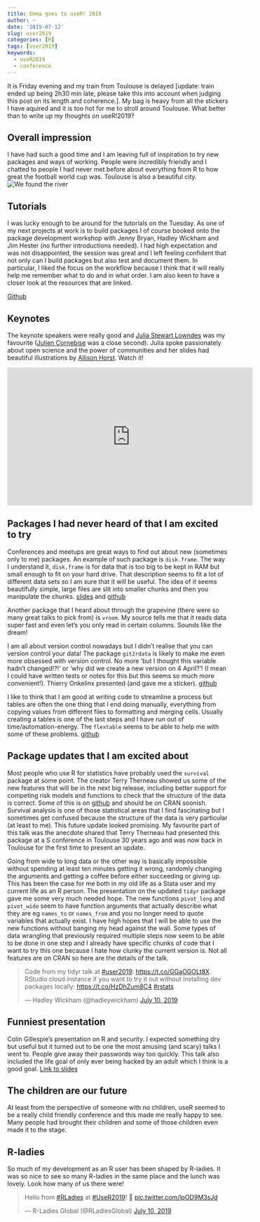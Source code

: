 ```yaml
---
title: Emma goes to useR! 2019
author: ~
date: '2019-07-12'
slug: user2019
categories: [R]
tags: [user2019]
keywords:
  - useR2019
  - conference
---
```


It is Friday evening and my train from Toulouse is delayed [update: train ended up being 2h30 min late, please take this into account when judging this post on its length and coherence.]. My bag is heavy from all the stickers I have aquired and it is too hot for me to stroll around Toulouse. What better than to write up my thoughts on useR!2019?


## Overall impression

I have had such a good time and I am leaving full of inspiration to try new packages and ways of working. People were incredibly friendly and I chatted to people I had never met before about everything from R to how great the football world cup was. Toulouse is also a beautiful city. 
![We found the river](/post/2019-07-12-user2019_files/IMG_6940_(6).jpg)

## Tutorials

I was lucky enough to be around for the tutorials on the Tuesday. As one of my next projects at work is to build packages I of course booked onto the package development workshop with Jenny Bryan, Hadley Wickham and Jim Hester (no further introductions needed). I had high expectation and was not disappointed, the session was great and I left feeling confident that not only can I build packages but also test and document them. In particular, I liked the focus on the workflow because I think that it will really help me remember what to do and in what order. I am also keen to have a closer look at the resources that are linked.

[Github](https://github.com/jennybc/pkg-dev-tutorial)

## Keynotes

The keynote speakers were really good and [Julia Stewart Lowndes](https://twitter.com/juliesquid) was my favourite ([Julien Cornebise](https://twitter.com/JCornebise) was a close second). Julia spoke passionately about open science and the power of communities and her slides had beautiful illustrations by [Allison Horst](https://twitter.com/allison_horst). Watch it!


<iframe width="560" height="315" src="https://www.youtube.com/embed/Z8PqwFPqn6Y" frameborder="0" allow="accelerometer; autoplay; encrypted-media; gyroscope; picture-in-picture" allowfullscreen></iframe>


## Packages I had never heard of that I am excited to try

Conferences and meetups are great ways to find out about new (sometimes only to me) packages. An example of such package is `disk.frame`. The way I understand it, `disk.frame` is for data that is too big to be kept in RAM but small enough to fit on your hard drive. That description seems to fit a lot of different data sets so I am sure that it will be useful. The idea of it seems beautifully simple, large files are slit into smaller chunks and then you manipulate the chunks. [slides](https://www.beautiful.ai/player/-LjSuALfOEI8eYcGj_SD/diskframe-useR-2019) and [github](https://github.com/xiaodaigh/disk.frame)

Another package that I heard about through the grapevine (there were so many great talks to pick from) is `vroom`. My source tells me that it reads data super fast and even let's you only read in certain columns. Sounds like the dream!

I am all about version control nowadays but I didn't realise that you can version control your data! The package `git2rdata` is likely to make me even more obsessed with version control. No more 'but I thought this variable hadn't changed!?!' or 'why did we create a new version on 4 April?'! (I mean I could have written tests or notes for this but this seems so much more convenient!). Thierry  Onkelinx presented (and gave me a sticker). [github](https://github.com/ropensci/git2rdata)

I like to think that I am good at writing code to streamline a process but tables are often the one thing that I end doing manually, everything from copying values from different files to formatting and merging cells. Usually creating a tables is one of the last steps and I have run out of time/automation-energy.  The `flextable` seems to be able to help me with some of these problems. [github](https://github.com/davidgohel/flextable)

## Package updates that I am excited about

Most people who use R for statistics have probably used the `survival` package at some point. The creator Terry Therneau showed us some of the new features that will be in the next big release, including better support for competing risk models and functions to check that the structure of the data is correct. Some of this is on [github](https://github.com/therneau/survival/) and should be on CRAN soonish. Survival analysis is one of those statistical areas that I find fascinating but I sometimes get confused because the structure of the data is very particular (at least to me). This future update looked promising. My favourite part of this talk was the anecdote shared that Terry Therneau had presented this package at a S conference in Toulouse 30 years ago and was now back in Toulouse for the first time to present an update.  

Going from wide to long data or the other way is basically impossible without spending at least ten minutes getting it wrong, randomly changing the arguments and getting a coffee before either succeeding or giving up. This has been the case for me both in my old life as a Stata user and my current life as an R person. The presentation on the updated `tidyr` package gave me some very much needed hope. The new functions `pivot_long` and `pivot_wide` seem to have function arguments that actually describe what they are eg `names_to` or `names_from` and you no longer need to quote variables that actually exist. I have high hopes that I will be able to use the new functions without banging my head against the wall. Some types of data wrangling that previously required multiple steps now seem to be able to be done in one step and I already have specific chunks of code that I want to try this one because I hate how clunky the current version is. Not all features are on CRAN so here are the details of the talk. 

<blockquote class="twitter-tweet" data-lang="en"><p lang="en" dir="ltr">Code from my tidyr talk at <a href="https://twitter.com/hashtag/user2019?src=hash&amp;ref_src=twsrc%5Etfw">#user2019</a>: <a href="https://t.co/GGaOGOLt8X">https://t.co/GGaOGOLt8X</a>. RStudio cloud instance if you want to try it out without installing dev packages locally: <a href="https://t.co/HzDhZum8C4">https://t.co/HzDhZum8C4</a> <a href="https://twitter.com/hashtag/rstats?src=hash&amp;ref_src=twsrc%5Etfw">#rstats</a></p>&mdash; Hadley Wickham (@hadleywickham) <a href="https://twitter.com/hadleywickham/status/1148894754924564480?ref_src=twsrc%5Etfw">July 10, 2019</a></blockquote>
<script async src="https://platform.twitter.com/widgets.js" charset="utf-8"></script>



## Funniest presentation

Colin Gillespie's presentation on R and security. I expected something dry but useful but it turned out to be one the most amusing (and scary) talks I went to. People give away their passwords way too quickly. This talk also included the life goal of only ever being hacked by an adult which I think is a good goal. [Link to slides](https://www.jumpingrivers.com/t/2019-user-security/#1) 

## The children are our future

At least from the perspective of someone with no children, useR seemed to be a really child friendly conference and this made me really happy to see. Many people had brought their children and some of those children even made it to the stage. 

## R-ladies

So much of my development as an R user has been shaped by R-ladies. It was so nice to see so many R-ladies in the same place and the lunch was lovely. Look how many of us there were!
<blockquote class="twitter-tweet" data-lang="en"><p lang="en" dir="ltr">Hello from <a href="https://twitter.com/hashtag/RLadies?src=hash&amp;ref_src=twsrc%5Etfw">#RLadies</a> at <a href="https://twitter.com/hashtag/UseR2019?src=hash&amp;ref_src=twsrc%5Etfw">#UseR2019</a>! 👋 <a href="https://t.co/lpOD9M3sJd">pic.twitter.com/lpOD9M3sJd</a></p>&mdash; R-Ladies Global (@RLadiesGlobal) <a href="https://twitter.com/RLadiesGlobal/status/1148937344214605824?ref_src=twsrc%5Etfw">July 10, 2019</a></blockquote>
<script async src="https://platform.twitter.com/widgets.js" charset="utf-8"></script>
